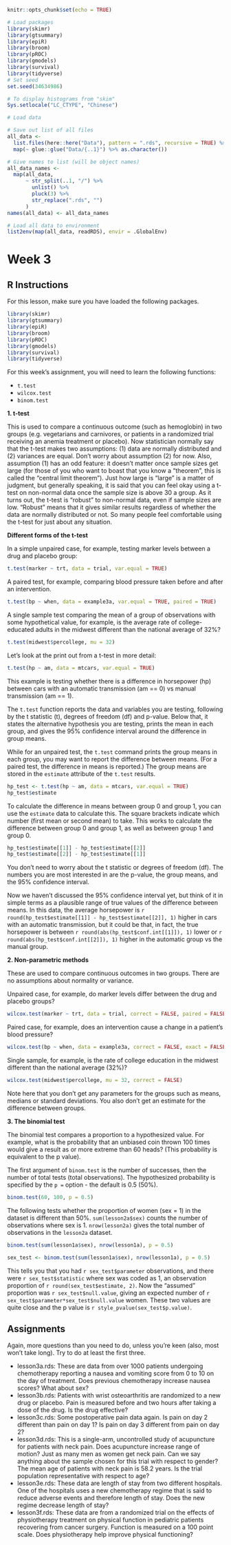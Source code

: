 ```r
knitr::opts_chunk$set(echo = TRUE)

# Load packages
library(skimr)
library(gtsummary)
library(epiR)
library(broom)
library(pROC)
library(gmodels)
library(survival)
library(tidyverse)
# Set seed
set.seed(34634986)

# To display histograms from "skim"
Sys.setlocale("LC_CTYPE", "Chinese")

# Load data

# Save out list of all files
all_data <-
  list.files(here::here("Data"), pattern = ".rds", recursive = TRUE) %>%
  map(~ glue::glue("Data/{..1}") %>% as.character())

# Give names to list (will be object names)
all_data_names <-
  map(all_data,
      ~ str_split(..1, "/") %>%
        unlist() %>%
        pluck(3) %>%
        str_replace(".rds", "")
      )
names(all_data) <- all_data_names

# Load all data to environment
list2env(map(all_data, readRDS), envir = .GlobalEnv)

```

# Week 3

## R Instructions

For this lesson, make sure you have loaded the following packages.

```r

library(skimr)
library(gtsummary)
library(epiR)
library(broom)
library(pROC)
library(gmodels)
library(survival)
library(tidyverse)

```

For this week's assignment, you will need to learn the following functions:

- `t.test`
- `wilcox.test`
- `binom.test`

**1. t-test**

This is used to compare a continuous outcome (such as hemoglobin) in two groups (e.g. vegetarians and carnivores, or patients in a randomized trial receiving an anemia treatment or placebo). Now statistician normally say that the t-test makes two assumptions: (1) data are normally distributed and (2) variances are equal. Don’t worry about assumption (2) for now. Also, assumption (1) has an odd feature: it doesn’t matter once sample sizes get large (for those of you who want to boast that you know a "theorem", this is called the "central limit theorem"). Just how large is "large" is a matter of judgment, but generally speaking, it is said that you can feel okay using a t-test on non-normal data once the sample size is above 30 a group. As it turns out, the t-test is "robust" to non-normal data, even if sample sizes are low. "Robust" means that it gives similar results regardless of whether the data are normally distributed or not. So many people feel comfortable using the t-test for just about any situation. 

**Different forms of the t-test**

In a simple unpaired case, for example, testing marker levels between a drug and placebo group:

```r

t.test(marker ~ trt, data = trial, var.equal = TRUE)

```

A paired test, for example, comparing blood pressure taken before and after an intervention.

<!-- Note: Don't need to specify "var.equal = TRUE" for paired tests, as this is the default, but I thought it might be easier to be consistent across all. -->

```r

t.test(bp ~ when, data = example3a, var.equal = TRUE, paired = TRUE)

```

A single sample test comparing the mean of a group of observations with some hypothetical value, for example, is the average rate of college-educated adults in the midwest different than the national average of 32%?

```r

t.test(midwest$percollege, mu = 32)

```

Let’s look at the print out from a t-test in more detail:

```r

t.test(hp ~ am, data = mtcars, var.equal = TRUE)

```

This example is testing whether there is a difference in horsepower (hp) between cars with an automatic transmission (am == 0) vs manual transmission (am == 1).

The `t.test` function reports the data and variables you are testing, following by the t statistic (t), degrees of freedom (df) and p-value. Below that, it states the alternative hypothesis you are testing, prints the mean in each group, and gives the 95% confidence interval around the difference in group means.

While for an unpaired test, the `t.test` command prints the group means in each group, you may want to report the difference between means. (For a paired test, the difference in means is reported.) The group means are stored in the `estimate` attribute of the `t.test` results.

```r

hp_test <- t.test(hp ~ am, data = mtcars, var.equal = TRUE)
hp_test$estimate

```

To calculate the difference in means between group 0 and group 1, you can use the `estimate` data to calculate this. The square brackets indicate which number (first mean or second mean) to take. This works to calculate the difference between group 0 and group 1, as well as between group 1 and group 0.

```r

hp_test$estimate[[1]] - hp_test$estimate[[2]]
hp_test$estimate[[2]] - hp_test$estimate[[1]]

```

You don't need to worry about the t statistic or degrees of freedom (df). The numbers you are most interested in are the p-value, the group means, and the 95% confidence interval.

Now we haven’t discussed the 95% confidence interval yet, but think of it in simple terms as a plausible range of true values of the difference between means. In this data, the average horsepower is `r round(hp_test$estimate[[1]] - hp_test$estimate[[2]], 1)` higher in cars with an automatic transmission, but it could be that, in fact, the true horsepower is between `r round(abs(hp_test$conf.int[[1]]), 1)` lower or `r round(abs(hp_test$conf.int[[2]]), 1)` higher in the automatic group vs the manual group.

**2. Non-parametric methods**

These are used to compare continuous outcomes in two groups. There are no assumptions about normality or variance. 

Unpaired case, for example, do marker levels differ between the drug and placebo groups?

```r

wilcox.test(marker ~ trt, data = trial, correct = FALSE, paired = FALSE)

```

Paired case, for example, does an intervention cause a change in a patient's blood pressure?

```r

wilcox.test(bp ~ when, data = example3a, correct = FALSE, exact = FALSE, paired = FALSE)

```

Single sample, for example, is the rate of college education in the midwest different than the national average (32%)?

```r

wilcox.test(midwest$percollege, mu = 32, correct = FALSE)

```

Note here that you don’t get any parameters for the groups such as means, medians or standard deviations. You also don’t get an estimate for the difference between groups.

**3. The binomial test**

The binomial test compares a proportion to a hypothesized value. For example, what is the probability that an unbiased coin thrown 100 times would give a result as or more extreme than 60 heads? (This probability is equivalent to the p value). 

The first argument of `binom.test` is the number of successes, then the number of total tests (total observations). The hypothesized probability is specified by the `p =` option - the default is 0.5 (50%).

```r

binom.test(60, 100, p = 0.5)

```

The following tests whether the proportion of women (sex = 1) in the dataset is different than 50%. `sum(lesson2a$sex)` counts the number of observations where sex is 1. `nrow(lesson2a)` gives the total number of observations in the `lesson2a` dataset.

```r

binom.test(sum(lesson1a$sex), nrow(lesson1a), p = 0.5)

```

```r

sex_test <- binom.test(sum(lesson1a$sex), nrow(lesson1a), p = 0.5)

```

This tells you that you had `r sex_test$parameter` observations, and there were `r sex_test$statistic` where sex was coded as 1, an observation proportion of `r round(sex_test$estimate, 2)`. Now the "assumed" proportion was `r sex_test$null.value`, giving an expected number of `r sex_test$parameter*sex_test$null.value` women. These two values are quite close and the p value is `r style_pvalue(sex_test$p.value)`. 

## Assignments

Again, more questions than you need to do, unless you’re keen (also, most won’t take long). Try to do at least the first three. 

- lesson3a.rds: These are data from over 1000 patients undergoing chemotherapy reporting a nausea and vomiting score from 0 to 10 on the day of treatment.  Does previous chemotherapy increase nausea scores? What about sex? 
- lesson3b.rds: Patients with wrist osteoarthritis are randomized to a new drug or placebo. Pain is measured before and two hours after taking a dose of the drug. Is the drug effective?
- lesson3c.rds: Some postoperative pain data again. Is pain on day 2 different than pain on day 1? Is pain on day 3 different from pain on day 2? 
- lesson3d.rds: This is a single-arm, uncontrolled study of acupuncture for patients with neck pain. Does acupuncture increase range of motion?  Just as many men as women get neck pain. Can we say anything about the sample chosen for this trial with respect to gender? The mean age of patients with neck pain is 58.2 years. Is the trial population representative with respect to age?
- lesson3e.rds: These data are length of stay from two different hospitals. One of the hospitals uses a new chemotherapy regime that is said to reduce adverse events and therefore length of stay. Does the new regime decrease length of stay? 
- lesson3f.rds: These data are from a randomized trial on the effects of physiotherapy treatment on physical function in pediatric patients recovering from cancer surgery. Function is measured on a 100 point scale. Does physiotherapy help improve physical functioning?